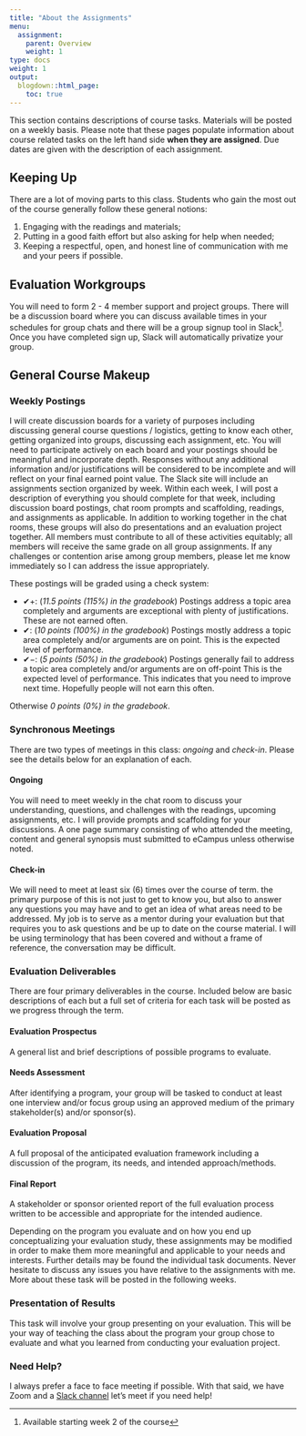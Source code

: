 ```yaml
---
title: "About the Assignments"
menu:
  assignment:
    parent: Overview
    weight: 1
type: docs
weight: 1
output:
  blogdown::html_page:
    toc: true
---
```


This section contains descriptions of course tasks. Materials will be posted on a weekly basis. Please note that these pages populate information about course related tasks on the left hand side **when they are assigned**. Due dates are given with the description of each assignment.

## Keeping Up

There are a lot of moving parts to this class. Students who gain the most out of the course generally follow these general notions:

1. Engaging with the readings and materials;
2. Putting in a good faith effort but also asking for help when needed; 
3. Keeping a respectful, open, and honest line of communication with me and your peers if possible.

## Evaluation Workgroups
You will need to form 2 - 4 member support and project groups. There will be a discussion board where you can discuss available times in your schedules for group chats and there will be a group signup tool in Slack^[Available starting week 2 of the course]. Once you have completed sign up, Slack will automatically privatize your group. 

## General Course Makeup

### Weekly Postings
I will create discussion boards for a variety of purposes including discussing general course questions / logistics, getting to know each other, getting organized into groups, discussing each assignment, etc. You will need to participate actively on each board and your postings should be meaningful and incorporate depth. Responses without any additional information and/or justifications will be considered to be incomplete and will reflect on your final earned point value. The Slack site will include an assignments section organized by week. Within each week, I will post a description of everything you should complete for that week, including discussion board postings, chat room prompts and scaffolding, readings, and assignments as applicable. In addition to working together in the chat rooms, these groups will also do presentations and an evaluation project together. All members must contribute to all of these activities equitably; all members will receive the same grade on all group assignments. If any challenges or contention arise among group members, please let me know immediately so I can address the issue appropriately.  

These postings will be graded using a check system:
  
  - ✔+: (*11.5 points (115%) in the gradebook*) Postings address a topic area completely and arguments are exceptional with plenty of justifications. These are not earned often.
- ✔: (*10 points (100%) in the gradebook*) Postings mostly address a topic area completely and/or arguments are on point. This is the expected level of performance.
- ✔−: (*5 points (50%) in the gradebook*) Postings generally fail to address a topic area completely and/or arguments are on off-point This is the expected level of performance. This indicates that you need to improve next time. Hopefully people will not earn this often.

Otherwise *0 points (0%) in the gradebook*.

### Synchronous Meetings
There are two types of meetings in this class: *ongoing* and *check-in*. Please see the details below for an explanation of each.

#### Ongoing
You will need to meet weekly in the chat room to discuss your understanding, questions, and challenges with the readings, upcoming assignments, etc. I will provide prompts and scaffolding for your discussions. A one page summary consisting of who attended the meeting, content and general synopsis must submitted to eCampus unless otherwise noted.

#### Check-in
We will need to meet at least six (6) times over the course of term. the primary purpose of this is not just to get to know you, but also to answer any questions you may have and to get an idea of what areas need to be addressed. My job is to serve as a mentor during your evaluation but that requires you to ask questions and be up to date on the course material. I will be using terminology that has been covered and without a frame of reference, the conversation may be difficult.

### Evaluation Deliverables
There are four primary deliverables in the course. Included below are basic descriptions of each but a full set of criteria for each task will be posted as we progress through the term.

#### Evaluation Prospectus
A general list and brief descriptions of possible programs to evaluate.

#### Needs Assessment
After identifying a program, your group will be tasked to conduct at least one interview and/or focus group using an approved medium of the primary stakeholder(s) and/or sponsor(s). 

#### Evaluation Proposal
A full proposal of the anticipated evaluation framework including a discussion of the program, its needs, and intended approach/methods.

#### Final Report
A stakeholder or sponsor oriented report of the full evaluation process written to be accessible and appropriate for the intended audience.  

Depending on the program you evaluate and on how you end up conceptualizing your evaluation study, these assignments may be modified in order to make them more meaningful and applicable to your needs and interests. Further details may be found the individual task documents. Never hesitate to discuss any issues you have relative to the assignments with me. More about these task will be posted in the following weeks. 

### Presentation of Results
This task will involve your group presenting on your evaluation. This will be your way of teaching the class about the program your group chose to evaluate and what you learned from conducting your evaluation project.

### Need Help?
I always prefer a face to face meeting if possible. With that said, we have Zoom and a [Slack channel](https:/2021edp617.slack.com){target="_blank"} let's meet if you need help! 

